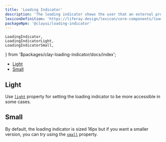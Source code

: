 ```yaml
---
title: 'Loading Indicator'
description: 'The loading indicator shows the user that an external process, like a connection, is being executed.'
lexiconDefinition: 'https://liferay.design/lexicon/core-components/loading-indicator/'
packageNpm: '@clayui/loading-indicator'
---
```


	LoadingIndicator,
	LoadingIndicatorLight,
	LoadingIndicatorSmall,
} from '$packages/clay-loading-indicator/docs/index';

<div class="nav-toc-absolute">
<div class="nav-toc">

-   [Light](#light)
-   [Small](#small)

</div>
</div>

<LoadingIndicator />

## Light

Use [`light`](#api-light) property for setting the loading indicator to be more accessible in some cases.

<LoadingIndicatorLight />

## Small

By default, the loading indicator is sized 16px but if you want a smaller version, you can try using the [`small`](#api-small) property.

<LoadingIndicatorSmall />
